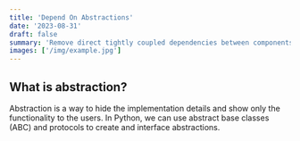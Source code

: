 ```yaml
---
title: 'Depend On Abstractions'
date: '2023-08-31'
draft: false
summary: 'Remove direct tightly coupled dependencies between components by introducing abstractions.'
images: ['/img/example.jpg']
---
```


## What is abstraction?

Abstraction is a way to hide the implementation details and show only the functionality to the users. In Python, we can use abstract base classes (ABC) and protocols to create and interface abstractions.
